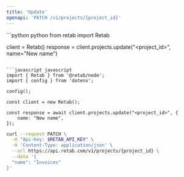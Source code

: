 ```yaml
---
title: 'Update'
openapi: 'PATCH /v1/projects/{project_id}'
---
```



<RequestExample>
```python python
from retab import Retab

client = Retab()
response = client.projects.update("<project_id>", name="New name")
```

```javascript javascript
import { Retab } from '@retab/node';
import { config } from 'dotenv';

config();

const client = new Retab();

const response = await client.projects.update("<project_id>", {
    name: "New name",
});
```

```bash curl
curl --request PATCH \
  -H "Api-Key: $RETAB_API_KEY" \
  -H 'Content-Type: application/json' \
  --url https://api.retab.com/v1/projects/{project_id} \
  --data '{
  "name": "Invoices"
}'
```

</RequestExample>

